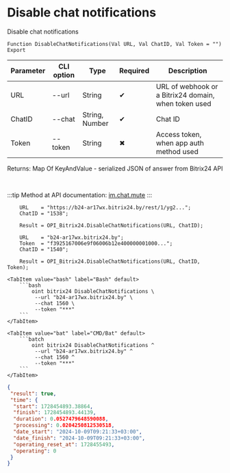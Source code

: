 ﻿---
sidebar_position: 11
---


# Disable chat notifications
 Disable chat notifications



`Function DisableChatNotifications(Val URL, Val ChatID, Val Token = "") Export`

  | Parameter | CLI option | Type | Required | Description |
  |-|-|-|-|-|
  | URL | --url | String | &#x2714; | URL of webhook or a Bitrix24 domain, when token used |
  | ChatID | --chat | String, Number | &#x2714; | Chat ID |
  | Token | --token | String | &#x2716; | Access token, when app auth method used |

  
  Returns:  Map Of KeyAndValue - serialized JSON of answer from Bitrix24 API

<br/>

:::tip
Method at API documentation: [im.chat.mute](https://dev.1c-bitrix.ru/learning/course/?COURSE_ID=93&LESSON_ID=11473)
:::
<br/>


```bsl title="1C:Enterprise/OneScript code example"
    URL    = "https://b24-ar17wx.bitrix24.by/rest/1/yg2...";
    ChatID = "1538";

    Result = OPI_Bitrix24.DisableChatNotifications(URL, ChatID);

    URL    = "b24-ar17wx.bitrix24.by";
    Token  = "f3925167006e9f06006b12e400000001000...";
    ChatID = "1540";

    Result = OPI_Bitrix24.DisableChatNotifications(URL, ChatID, Token);
```
 

 <Tabs>
  
    <TabItem value="bash" label="Bash" default>
        ```bash
            oint bitrix24 DisableChatNotifications \
             --url "b24-ar17wx.bitrix24.by" \
             --chat 1560 \
             --token "***"
        ```
    </TabItem>
  
    <TabItem value="bat" label="CMD/Bat" default>
        ```batch
            oint bitrix24 DisableChatNotifications ^
             --url "b24-ar17wx.bitrix24.by" ^
             --chat 1560 ^
             --token "***"
        ```
    </TabItem>
</Tabs>


```json title="Result"
{
 "result": true,
 "time": {
  "start": 1728454893.38864,
  "finish": 1728454893.44139,
  "duration": 0.0527479648590088,
  "processing": 0.0204250812530518,
  "date_start": "2024-10-09T09:21:33+03:00",
  "date_finish": "2024-10-09T09:21:33+03:00",
  "operating_reset_at": 1728455493,
  "operating": 0
 }
}
```
